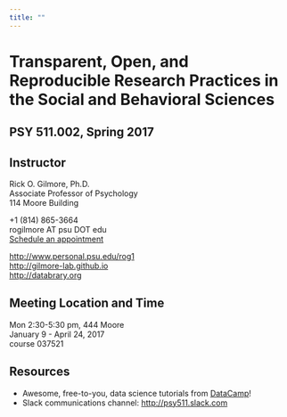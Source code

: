 ```yaml
---
title: ""
---
```


# Transparent, Open, and Reproducible Research Practices in the Social and Behavioral Sciences

## PSY 511.002, Spring 2017

## Instructor

Rick O. Gilmore, Ph.D.</br>
Associate Professor of Psychology</br>
114 Moore Building</br>

+1 (814) 865-3664</br>
rogilmore AT psu DOT edu</br>
[Schedule an appointment](http://doodle.com/rickgilmore)</br>

[http://www.personal.psu.edu/rog1](http://www.personal.psu.edu/rog1)</br>
[http://gilmore-lab.github.io](http://gilmore-lab.github.io)</br>
[http://databrary.org](http://databrary.org)

## Meeting Location and Time

Mon 2:30-5:30 pm, 444 Moore</br>
January 9 - April 24, 2017</br>
course 037521</br>

## Resources

- Awesome, free-to-you, data science tutorials from [DataCamp](https://www.datacamp.com/courses)!
- Slack communications channel: <http://psy511.slack.com>

